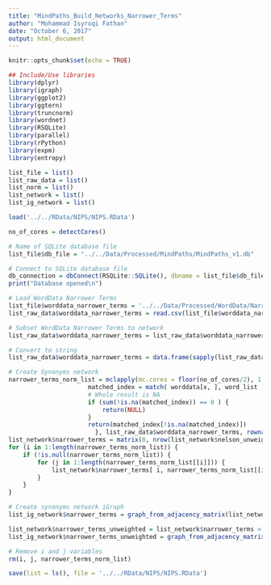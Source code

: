 ```yaml
---
title: "MindPaths_Build_Networks_Narrower_Terms"
author: "Mohammad Isyroqi Fathan"
date: "October 6, 2017"
output: html_document
---
```


```r
knitr::opts_chunk$set(echo = TRUE)
```

```r
## Include/Use libraries
library(dplyr)
library(igraph)
library(ggplot2)
library(ggtern)
library(truncnorm)
library(wordnet)
library(RSQLite)
library(parallel)
library(rPython)
library(expm)
library(entropy)
```

```r
list_file = list()
list_raw_data = list()
list_norm = list()
list_network = list()
list_ig_network = list()
```

```r
load('../../RData/NIPS/NIPS.RData')
```

```r
no_of_cores = detectCores()
```

```r
# Name of SQLite database file
list_file$db_file = "../../Data/Processed/MindPaths/MindPaths_v1.db"

# Connect to SQLite database file
db_connection = dbConnect(RSQLite::SQLite(), dbname = list_file$db_file)
print("Database opened\n")
```

```r
# Load WordData Narrower Terms
list_file$worddata_narrower_terms = '../../Data/Processed/WordData/Narrower_Terms.csv'
list_raw_data$worddata_narrower_terms = read.csv(list_file$worddata_narrower_terms, header = FALSE)
```

```r
# Subset WordData Narrower Terms to network
list_raw_data$worddata_narrower_terms = list_raw_data$worddata_narrower_terms[match(rownames(list_network$nelson_unweighted), rownames(list_raw_data$nelson)), ]

# Convert to string
list_raw_data$worddata_narrower_terms = data.frame(sapply(list_raw_data$worddata_narrower_terms, as.character), stringsAsFactors = FALSE)
```

```r
# Create Synonyms network
narrower_terms_norm_list = mclapply(mc.cores = floor(no_of_cores/2), 1:nrow(list_raw_data$worddata_narrower_terms), function(x, worddata, word_list){
				      matched_index = match( worddata[x, ], word_list )
				      # Whole result is NA
				      if (sum(!is.na(matched_index)) == 0 ) {
					      return(NULL)
				      }
				      return(matched_index[!is.na(matched_index)])
						}, list_raw_data$worddata_narrower_terms, rownames(list_network$nelson_unweighted))
list_network$narrower_terms = matrix(0, nrow(list_network$nelson_unweighted), nrow(list_network$nelson_unweighted))
for (i in 1:length(narrower_terms_norm_list)) {
	if (!is.null(narrower_terms_norm_list)) {
		for (j in 1:length(narrower_terms_norm_list[[i]])) {
			list_network$narrower_terms[ i, narrower_terms_norm_list[[i]][[j]] ] = list_network$narrower_terms[ i, narrower_terms_norm_list[[i]][[j]] ] + 1
		}
	}
}

# Create synonyms network iGraph
list_ig_network$narrower_terms = graph_from_adjacency_matrix(list_network$narrower_terms)

list_network$narrower_terms_unweighted = list_network$narrower_terms > 0
list_ig_network$narrower_terms_unweighted = graph_from_adjacency_matrix(list_network$narrower_terms_unweighted)

# Remove i and j variables
rm(i, j, narrower_terms_norm_list)
```

```r
save(list = ls(), file = '../../RData/NIPS/NIPS.RData')
```

